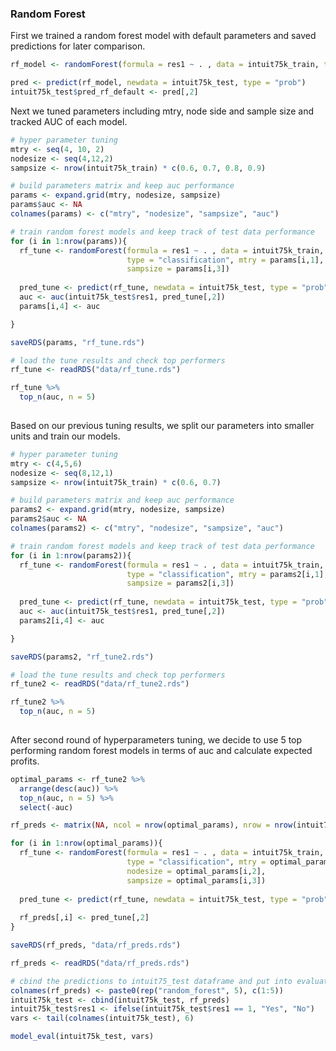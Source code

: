 
### Random Forest

First we trained a random forest model with default parameters and saved predictions for later comparison.

```r
rf_model <- randomForest(formula = res1 ~ . , data = intuit75k_train, type = "classification")

pred <- predict(rf_model, newdata = intuit75k_test, type = "prob")
intuit75k_test$pred_rf_default <- pred[,2]
```

Next we tuned parameters including mtry, node side and sample size and tracked AUC of each model. 

```r
# hyper parameter tuning
mtry <- seq(4, 10, 2)
nodesize <- seq(4,12,2)
sampsize <- nrow(intuit75k_train) * c(0.6, 0.7, 0.8, 0.9)

# build parameters matrix and keep auc performance
params <- expand.grid(mtry, nodesize, sampsize)
params$auc <- NA
colnames(params) <- c("mtry", "nodesize", "sampsize", "auc")

# train random forest models and keep track of test data performance
for (i in 1:nrow(params)){
  rf_tune <- randomForest(formula = res1 ~ . , data = intuit75k_train, 
                          type = "classification", mtry = params[i,1], nodesize = params[i,2],
                          sampsize = params[i,3])
  
  pred_tune <- predict(rf_tune, newdata = intuit75k_test, type = "prob")
  auc <- auc(intuit75k_test$res1, pred_tune[,2])
  params[i,4] <- auc

}

saveRDS(params, "rf_tune.rds")

```


```r
# load the tune results and check top performers 
rf_tune <- readRDS("data/rf_tune.rds")

rf_tune %>% 
  top_n(auc, n = 5) 
  

```

Based on our previous tuning results, we split our parameters into smaller units and train our models.

```r

# hyper parameter tuning
mtry <- c(4,5,6)
nodesize <- seq(8,12,1)
sampsize <- nrow(intuit75k_train) * c(0.6, 0.7)

# build parameters matrix and keep auc performance
params2 <- expand.grid(mtry, nodesize, sampsize)
params2$auc <- NA
colnames(params2) <- c("mtry", "nodesize", "sampsize", "auc")

# train random forest models and keep track of test data performance
for (i in 1:nrow(params2)){
  rf_tune <- randomForest(formula = res1 ~ . , data = intuit75k_train, 
                          type = "classification", mtry = params2[i,1], nodesize = params2[i,2],
                          sampsize = params2[i,3])
  
  pred_tune <- predict(rf_tune, newdata = intuit75k_test, type = "prob")
  auc <- auc(intuit75k_test$res1, pred_tune[,2])
  params2[i,4] <- auc

}

saveRDS(params2, "rf_tune2.rds")

```

```r
# load the tune results and check top performers 
rf_tune2 <- readRDS("data/rf_tune2.rds")

rf_tune2 %>% 
  top_n(auc, n = 5) 
  
```

After second round of hyperparameters tuning, we decide to use 5 top performing random forest models in terms of auc and calculate expected profits. 

```r
optimal_params <- rf_tune2 %>% 
  arrange(desc(auc)) %>% 
  top_n(auc, n = 5) %>% 
  select(-auc)

rf_preds <- matrix(NA, ncol = nrow(optimal_params), nrow = nrow(intuit75k_test))

for (i in 1:nrow(optimal_params)){
  rf_tune <- randomForest(formula = res1 ~ . , data = intuit75k_train, 
                          type = "classification", mtry = optimal_params[i,1], 
                          nodesize = optimal_params[i,2],
                          sampsize = optimal_params[i,3])
  
  pred_tune <- predict(rf_tune, newdata = intuit75k_test, type = "prob")
  
  rf_preds[,i] <- pred_tune[,2]
}

saveRDS(rf_preds, "data/rf_preds.rds")

```

```r
rf_preds <- readRDS("data/rf_preds.rds")

# cbind the predictions to intuit75_test dataframe and put into evaluations
colnames(rf_preds) <- paste0(rep("random_forest", 5), c(1:5))
intuit75k_test <- cbind(intuit75k_test, rf_preds)
intuit75k_test$res1 <- ifelse(intuit75k_test$res1 == 1, "Yes", "No")
vars <- tail(colnames(intuit75k_test), 6)

model_eval(intuit75k_test, vars)


```
